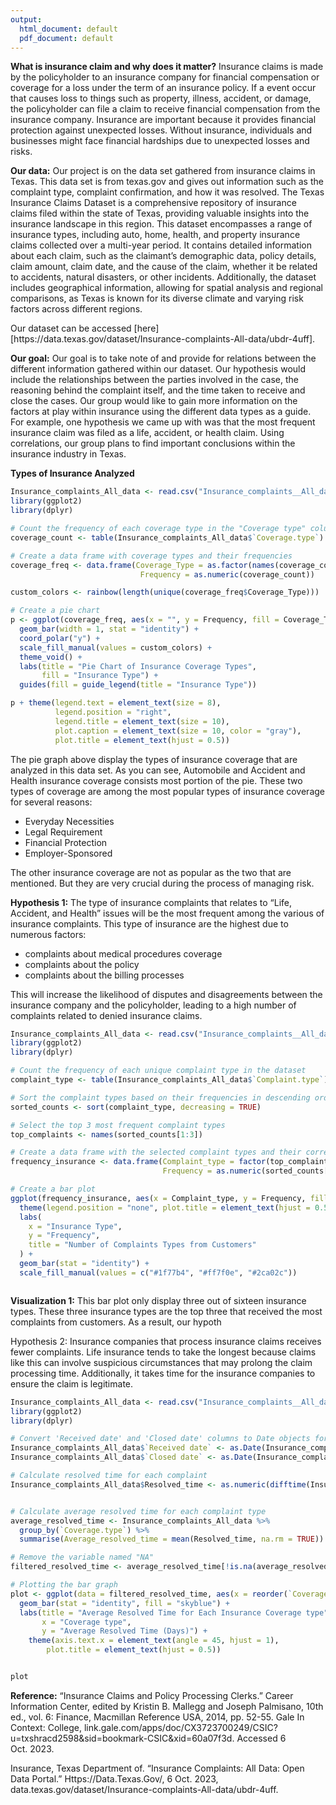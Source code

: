 ```yaml
---
output:
  html_document: default
  pdf_document: default
---
```

**What is insurance claim and why does it matter?**
Insurance claims is made by the policyholder to an insurance company for financial compensation or coverage for a loss under the term of an insurance policy. If a event occur that causes loss to things such as property, illness, accident, or damage, the policyholder can file a claim to receive financial compensation from the insurance company. Insurance are important because it provides financial protection against unexpected losses. Without insurance, individuals and businesses might face financial hardships due to unexpected losses and risks. 

**Our data:**
Our project is on the data set gathered from insurance claims in Texas. This data set is from texas.gov and gives out information such as the complaint type, complaint confirmation, and how it was resolved. The Texas Insurance Claims Dataset is a comprehensive repository of insurance claims filed within the state of Texas, providing valuable insights into the insurance landscape in this region. This dataset encompasses a range of insurance types, including auto, home, health, and property insurance claims collected over a multi-year period. It contains detailed information about each claim, such as the claimant's demographic data, policy details, claim amount, claim date, and the cause of the claim, whether it be related to accidents, natural disasters, or other incidents. Additionally, the dataset includes geographical information, allowing for spatial analysis and regional comparisons, as Texas is known for its diverse climate and varying risk factors across different regions.

Our dataset can be accessed [here][https://data.texas.gov/dataset/Insurance-complaints-All-data/ubdr-4uff].

**Our goal:**
Our goal is to take note of and provide for relations between the different information gathered within our dataset. Our hypothesis would include the relationships between the parties involved in the case, the reasoning behind the complaint itself, and the time taken to receive and close the cases. Our group would like to gain more information on the factors at play within insurance using the different data types as a guide. For example, one hypothesis we came up with was that the most frequent insurance claim was filed as a life, accident, or health claim. Using correlations, our group plans to find important conclusions within the insurance industry in Texas.


**Types of Insurance Analyzed**
``` r
Insurance_complaints_All_data <- read.csv("Insurance_complaints__All_data.csv")
library(ggplot2)
library(dplyr)

# Count the frequency of each coverage type in the "Coverage type" column
coverage_count <- table(Insurance_complaints_All_data$`Coverage.type`)

# Create a data frame with coverage types and their frequencies
coverage_freq <- data.frame(Coverage_Type = as.factor(names(coverage_count)),
                             Frequency = as.numeric(coverage_count))

custom_colors <- rainbow(length(unique(coverage_freq$Coverage_Type)))

# Create a pie chart 
p <- ggplot(coverage_freq, aes(x = "", y = Frequency, fill = Coverage_Type)) +
  geom_bar(width = 1, stat = "identity") +
  coord_polar("y") +
  scale_fill_manual(values = custom_colors) +
  theme_void() +
  labs(title = "Pie Chart of Insurance Coverage Types",
       fill = "Insurance Type") +
  guides(fill = guide_legend(title = "Insurance Type"))

p + theme(legend.text = element_text(size = 8),
          legend.position = "right",
          legend.title = element_text(size = 10),
          plot.caption = element_text(size = 10, color = "gray"),
          plot.title = element_text(hjust = 0.5)) 


```
The pie graph above display the types of insurance coverage that are analyzed in this data set. As you can see, Automobile and Accident and Health insurance coverage consists most portion of the pie. These two types of coverage are among the most popular types of insurance coverage for several reasons:

-   Everyday Necessities
-   Legal Requirement
-   Financial Protection
-   Employer-Sponsored

The other insurance coverage are not as popular as the two that are mentioned. But they are very crucial during the process of managing risk. 



**Hypothesis 1:**
The type of insurance complaints that relates to "Life, Accident, and Health" issues will be the most frequent among the various of insurance complaints. This type of insurance are the highest due to numerous factors:

-   complaints about medical procedures coverage
-   complaints about the policy
-   complaints about the billing processes

This will increase the likelihood of disputes and disagreements between the insurance company and the policyholder, leading to a high number of complaints related to denied insurance claims. 

```r
Insurance_complaints_All_data <- read.csv("Insurance_complaints__All_data.csv")
library(ggplot2)
library(dplyr)

# Count the frequency of each unique complaint type in the dataset
complaint_type <- table(Insurance_complaints_All_data$`Complaint.type`)

# Sort the complaint types based on their frequencies in descending order
sorted_counts <- sort(complaint_type, decreasing = TRUE)

# Select the top 3 most frequent complaint types
top_complaints <- names(sorted_counts[1:3])

# Create a data frame with the selected complaint types and their corresponding frequencies
frequency_insurance <- data.frame(Complaint_type = factor(top_complaints),
                                  Frequency = as.numeric(sorted_counts[1:3]))

# Create a bar plot
ggplot(frequency_insurance, aes(x = Complaint_type, y = Frequency, fill = Complaint_type)) +
  theme(legend.position = "none", plot.title = element_text(hjust = 0.5)) + 
  labs(
    x = "Insurance Type",
    y = "Frequency",
    title = "Number of Complaints Types from Customers"
  ) + 
  geom_bar(stat = "identity") +
  scale_fill_manual(values = c("#1f77b4", "#ff7f0e", "#2ca02c"))



```
**Visualization 1:** This bar plot only display three out of sixteen insurance types. These three insurance types are the top three that received the most complaints from customers. As a result, our hypoth


Hypothesis 2: Insurance companies that process insurance claims receives fewer complaints. Life insurance tends to take the longest because claims like this can involve suspicious circumstances that may prolong the claim processing time. Additionally, it takes time for the insurance companies to ensure the claim is legitimate. 

```r
Insurance_complaints_All_data <- read.csv("Insurance_complaints__All_data.csv")
library(ggplot2)
library(dplyr)

# Convert 'Received date' and 'Closed date' columns to Date objects for average time calculation
Insurance_complaints_All_data$`Received date` <- as.Date(Insurance_complaints_All_data$`Received.date`, format = "%m/%d/%Y")
Insurance_complaints_All_data$`Closed date` <- as.Date(Insurance_complaints_All_data$`Closed.date`, format = "%m/%d/%Y")

# Calculate resolved time for each complaint
Insurance_complaints_All_data$Resolved_time <- as.numeric(difftime(Insurance_complaints_All_data$`Closed date`, Insurance_complaints_All_data$`Received date`, units = "days"))


# Calculate average resolved time for each complaint type
average_resolved_time <- Insurance_complaints_All_data %>%
  group_by(`Coverage.type`) %>%
  summarise(Average_resolved_time = mean(Resolved_time, na.rm = TRUE))

# Remove the variable named "NA" 
filtered_resolved_time <- average_resolved_time[!is.na(average_resolved_time$`Coverage.type`), ]

# Plotting the bar graph
plot <- ggplot(data = filtered_resolved_time, aes(x = reorder(`Coverage.type`, Average_resolved_time), y = Average_resolved_time)) +
  geom_bar(stat = "identity", fill = "skyblue") +
  labs(title = "Average Resolved Time for Each Insurance Coverage type",
       x = "Coverage type",
       y = "Average Resolved Time (Days)") +
    theme(axis.text.x = element_text(angle = 45, hjust = 1),
        plot.title = element_text(hjust = 0.5)) 


plot
```


**Reference:**
"Insurance Claims and Policy Processing Clerks." Career Information Center, edited by Kristin B. Mallegg and Joseph Palmisano, 10th ed., vol. 6: Finance, Macmillan Reference USA, 2014, pp. 52-55. Gale In Context: College, link.gale.com/apps/doc/CX3723700249/CSIC?u=txshracd2598&sid=bookmark-CSIC&xid=60a07f3d. Accessed 6 Oct. 2023.

Insurance, Texas Department of. “Insurance Complaints: All Data: Open Data Portal.” Https://Data.Texas.Gov/, 6 Oct. 2023, data.texas.gov/dataset/Insurance-complaints-All-data/ubdr-4uff. 
